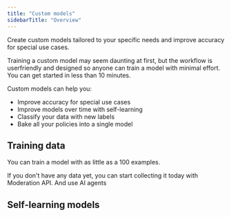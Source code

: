 ```yaml
---
title: "Custom models"
sidebarTitle: "Overview"
---
```


Create custom models tailored to your specific needs and improve accuracy for special use cases.

Training a custom model may seem daunting at first, but the workflow is userfriendly and designed so anyone can train a model with minimal effort. You can get started in less than 10 minutes.

Custom models can help you:

- Improve accuracy for special use cases
- Improve models over time with self-learning
- Classify your data with new labels
- Bake all your policies into a single model

## Training data

You can train a model with as little as a 100 examples.

If you don't have any data yet, you can start collecting it today with Moderation API. And use AI agents

## Self-learning models
